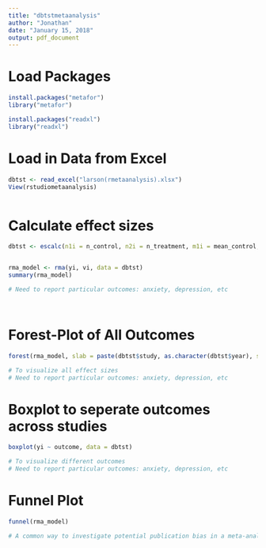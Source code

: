 ```yaml
---
title: "dbtstmetaanalysis"
author: "Jonathan"
date: "January 15, 2018"
output: pdf_document
---
```


# Load Packages
```r
install.packages("metafor")
library("metafor")

install.packages("readxl")
library("readxl")

```

# Load in Data from Excel
```r

dbtst <- read_excel("larson(rmetaanalysis).xlsx")
View(rstudiometaanalysis)



```

# Calculate effect sizes 
```r

dbtst <- escalc(n1i = n_control, n2i = n_treatment, m1i = mean_control, m2i = mean_treatment, sd1i = sd_control, sd2i = sd_treatment, data = dbtst, measure = "SMD", append = TRUE)


rma_model <- rma(yi, vi, data = dbtst)
summary(rma_model)

# Need to report particular outcomes: anxiety, depression, etc




```

# Forest-Plot of All Outcomes
```r
forest(rma_model, slab = paste(dbtst$study, as.character(dbtst$year), sep = ", "))

# To visualize all effect sizes
# Need to report particular outcomes: anxiety, depression, etc


```

# Boxplot to seperate outcomes across studies 
```r
boxplot(yi ~ outcome, data = dbtst)

# To visualize different outcomes
# Need to report particular outcomes: anxiety, depression, etc
```

# Funnel Plot
```r
funnel(rma_model)

# A common way to investigate potential publication bias in a meta-analysis is the funnel plot. Asymmetrical distribution indicates potential publication bias.

```












# 